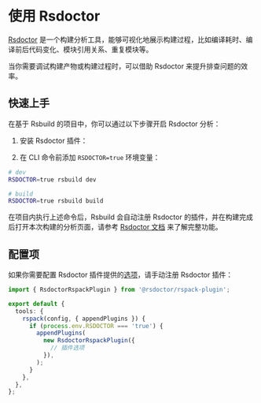 # 使用 Rsdoctor

[Rsdoctor](https://rsdoctor.dev/) 是一个构建分析工具，能够可视化地展示构建过程，比如编译耗时、编译前后代码变化、模块引用关系、重复模块等。

当你需要调试构建产物或构建过程时，可以借助 Rsdoctor 来提升排查问题的效率。

## 快速上手

在基于 Rsbuild 的项目中，你可以通过以下步骤开启 Rsdoctor 分析：

1. 安装 Rsdoctor 插件：


<PackageManagerTabs command="add @rsdoctor/rspack-plugin -D" />

2. 在 CLI 命令前添加 `RSDOCTOR=true` 环境变量：

```bash
# dev
RSDOCTOR=true rsbuild dev

# build
RSDOCTOR=true rsbuild build
```

在项目内执行上述命令后，Rsbuild 会自动注册 Rsdoctor 的插件，并在构建完成后打开本次构建的分析页面，请参考 [Rsdoctor 文档](https://rsdoctor.dev/) 来了解完整功能。

## 配置项

如果你需要配置 Rsdoctor 插件提供的[选项](https://rsdoctor.dev/config/options)，请手动注册 Rsdoctor 插件：

```ts title="rsbuild.config.ts"
import { RsdoctorRspackPlugin } from '@rsdoctor/rspack-plugin';

export default {
  tools: {
    rspack(config, { appendPlugins }) {
      if (process.env.RSDOCTOR === 'true') {
        appendPlugins(
          new RsdoctorRspackPlugin({
            // 插件选项
          }),
        );
      }
    },
  },
};
```
